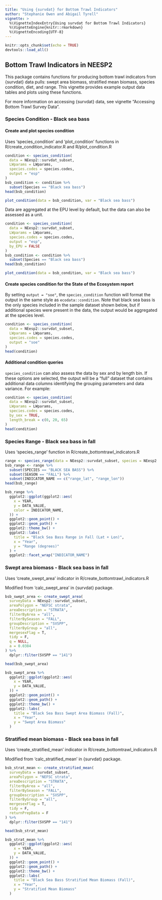 ```yaml
---
title: "Using {survdat} for Bottom Trawl Indicators"
author: "Stephanie Owen and Abigail Tyrell"
vignette: >
  %\VignetteIndexEntry{Using survdat for Bottom Trawl Indicators}
  %\VignetteEngine{knitr::rmarkdown}
  %\VignetteEncoding{UTF-8}
---
```


```r
knitr::opts_chunk$set(echo = TRUE)
devtools::load_all()
```

## Bottom Trawl Indicators in NEESP2

This package contains functions for producing bottom trawl indicators from {survdat} data pulls: swept area biomass, stratified mean biomass, species condition, diet, and range. This vignette provides example output data tables and plots using these functions. 

For more information on accessing {survdat} data, see vignette "Accessing Bottom Trawl Survey Data".

### Species Condition - Black sea bass

#### Create and plot species condition

Uses 'species_condition' and 'plot_condition' functions in R/create_condition_indicator.R and R/plot_condition.R

```r
condition <- species_condition(
  data = NEesp2::survdat_subset,
  LWparams = LWparams,
  species.codes = species.codes,
  output = "esp"
)
bsb_condition <- condition %>%
  subset(Species == "Black sea bass")
head(bsb_condition)
```

```r
plot_condition(data = bsb_condition, var = "Black sea bass")
```

Data are aggregated at the EPU level by default, but the data can also be assessed as a unit.

```r
condition <- species_condition(
  data = NEesp2::survdat_subset,
  LWparams = LWparams,
  species.codes = species.codes,
  output = "esp",
  by_EPU = FALSE
)
bsb_condition <- condition %>%
  subset(Species == "Black sea bass")
head(bsb_condition)
```

```r
plot_condition(data = bsb_condition, var = "Black sea bass")
```

#### Create species condition for the State of the Ecosystem report

By setting `output = "soe"`, the `species_condition` function will format the output in the same style as `ecodata::condition`. Note that black sea bass is the only species included in the sample dataset shown below, but if additional species were present in the data, the output would be aggregated at the species level.

```r
condition <- species_condition(
  data = NEesp2::survdat_subset,
  LWparams = LWparams,
  species.codes = species.codes,
  output = "soe"
)
head(condition)
```

#### Additional condition queries

`species_condition` can also assess the data by sex and by length bin. If these options are selected, the output will be a "full" dataset that contains additional data columns identifying the grouping parameters and data variance. For example:

```r
condition <- species_condition(
  data = NEesp2::survdat_subset,
  LWparams = LWparams,
  species.codes = species.codes,
  by_sex = TRUE,
  length_break = c(0, 20, 65)
)
head(condition)
```


### Species Range - Black sea bass in fall

Uses 'species_range' function in R/create_bottomtrawl_indicators.R

```r
range <- species_range(data = NEesp2::survdat_subset, species = NEesp2::species)
bsb_range <- range %>%
  subset(SPECIES == "BLACK SEA BASS") %>%
  subset(SEASON == "FALL") %>%
  subset(INDICATOR_NAME == c("range_lat", "range_lon"))
head(bsb_range)
```

```r
bsb_range %>%
  ggplot2::ggplot(ggplot2::aes(
    x = YEAR,
    y = DATA_VALUE,
    color = INDICATOR_NAME,
  )) +
  ggplot2::geom_point() +
  ggplot2::geom_path() +
  ggplot2::theme_bw() +
  ggplot2::labs(
    title = "Black Sea Bass Range in Fall (Lat + Lon)",
    x = "Year",
    y = "Range (degrees)"
  ) +
  ggplot2::facet_wrap("INDICATOR_NAME")
```

### Swept area biomass - Black sea bass in fall

Uses 'create_swept_area' indicator in R/create_bottomtrawl_indicators.R 

Modified from 'calc_swept_area' in {survdat} package.

```r
bsb_swept_area <- create_swept_area(
  surveyData = NEesp2::survdat_subset,
  areaPolygon = "NEFSC strata",
  areaDescription = "STRATA",
  filterByArea = "all",
  filterBySeason = "FALL",
  groupDescription = "SVSPP",
  filterByGroup = "all",
  mergesexFlag = T,
  tidy = F,
  q = NULL,
  a = 0.0384
) %>%
  dplyr::filter(SVSPP == "141")

head(bsb_swept_area)
```

```r
bsb_swept_area %>%
  ggplot2::ggplot(ggplot2::aes(
    x = YEAR,
    y = DATA_VALUE,
  )) +
  ggplot2::geom_point() +
  ggplot2::geom_path() +
  ggplot2::theme_bw() +
  ggplot2::labs(
    title = "Black Sea Bass Swept Area Biomass (Fall)",
    x = "Year",
    y = "Swept Area Biomass"
  )
```


### Stratified mean biomass - Black sea bass in fall

Uses 'create_stratified_mean' indicator in R/create_bottomtrawl_indicators.R 

Modified from 'calc_stratified_mean' in {survdat} package.

```r
bsb_strat_mean <- create_stratified_mean(
  surveyData = survdat_subset,
  areaPolygon = "NEFSC strata",
  areaDescription = "STRATA",
  filterByArea = "all",
  filterBySeason = "FALL",
  groupDescription = "SVSPP",
  filterByGroup = "all",
  mergesexFlag = T,
  tidy = F,
  returnPrepData = F
) %>%
  dplyr::filter(SVSPP == "141")

head(bsb_strat_mean)
```

```r
bsb_strat_mean %>%
  ggplot2::ggplot(ggplot2::aes(
    x = YEAR,
    y = DATA_VALUE,
  )) +
  ggplot2::geom_point() +
  ggplot2::geom_path() +
  ggplot2::theme_bw() +
  ggplot2::labs(
    title = "Black Sea Bass Stratified Mean Biomass (Fall)",
    x = "Year",
    y = "Stratified Mean Biomass"
  )
```

